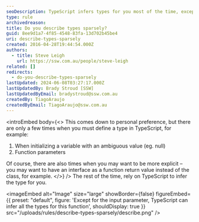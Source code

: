 ```yaml
---
seoDescription: TypeScript infers types for you most of the time, except when initializing variables or function parameters.
type: rule
archivedreason:
title: Do you describe types sparsely?
guid: 8ee9d1a7-4f85-4548-83fa-13d702b45be4
uri: describe-types-sparsely
created: 2016-04-28T19:44:54.000Z
authors:
  - title: Steve Leigh
    url: https://ssw.com.au/people/steve-leigh
related: []
redirects:
  - do-you-describe-types-sparsely
lastUpdated: 2024-06-08T03:27:17.000Z
lastUpdatedBy: Brady Stroud [SSW]
lastUpdatedByEmail: bradystroud@ssw.com.au
createdBy: TiagoAraujo
createdByEmail: TiagoAraujo@ssw.com.au
---
```


<introEmbed
  body={<>
This comes down to personal preference, but there are only a few times when you must define a type in TypeScript, for example:

1. When initializing a variable with an ambiguous value (eg. null)
2. Function parameters

Of course, there are also times when you may want to be more explicit – you may want to have an interface as a function return value instead of the class, for example.
  </>}
/>
The rest of the time, rely on TypeScript to infer the type for you.


<imageEmbed
  alt="Image"
  size="large"
  showBorder={false}
  figureEmbed={{
    preset: "default",
    figure: 'Except for the input parameter, TypeScript can infer all the types for this function',
    shouldDisplay: true
  }}
  src="/uploads/rules/describe-types-sparsely/describe.png"
/>
